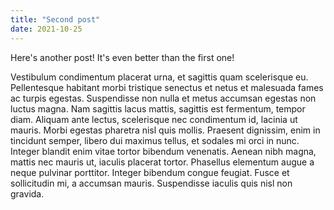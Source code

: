 ```yaml
---
title: "Second post"
date: 2021-10-25
---
```


Here's another post! It's even better than the first one!

Vestibulum condimentum placerat urna, et sagittis quam scelerisque eu.
Pellentesque habitant morbi tristique senectus et netus et malesuada fames ac turpis egestas.
Suspendisse non nulla et metus accumsan egestas non luctus magna. Nam sagittis lacus mattis,
sagittis est fermentum, tempor diam. Aliquam ante lectus, scelerisque nec condimentum id,
lacinia ut mauris. Morbi egestas pharetra nisl quis mollis. Praesent dignissim,
enim in tincidunt semper, libero dui maximus tellus, et sodales mi orci in nunc.
Integer blandit enim vitae tortor bibendum venenatis. Aenean nibh magna, mattis nec mauris ut,
iaculis placerat tortor. Phasellus elementum augue a neque pulvinar porttitor.
Integer bibendum congue feugiat. Fusce et sollicitudin mi, a accumsan mauris.
Suspendisse iaculis quis nisl non gravida.